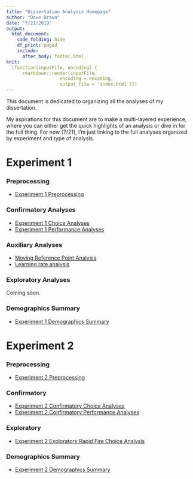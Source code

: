 ```yaml
---
title: "Dissertation Analysis Homepage"
author: "Dave Braun"
date: "7/21/2019"
output: 
  html_document:
    code_folding: hide
    df_print: paged
    include:
      after_body: footer.html
knit:
  (function(inputFile, encoding) {
      rmarkdown::render(inputFile,
                    encoding = encoding,
                    output_file = 'index.html')})
---
```


This document is dedicated to organizing all the analyses of my dissertation.   

My aspirations for this document are to make a multi-layered experience, where you can either get the quick highlights of an analysis or dive in for the full thing. For now (7/21), I'm just linking to the full analyses organized by experiment and type of analysis.  

# Experiment 1
### Preprocessing  
* [Experiment 1 Preprocessing](exp1/scripts/preprocessing/){target=_blank}

### Confirmatory Analyses
* [Experiment 1 Choice Analyses](exp1/scripts/confirmatory/choice/){target=_blank}  
* [Experiment 1 Performance Analyses](exp1/scripts/confirmatory/performance/){target=_blank}

### Auxiliary Analyses
* [Moving Reference Point Analysis](exp1/scripts/auxiliary/movingReference/){target=_blank}
* [Learning rate analysis](exp1/scripts/auxiliary/learning/){target=_blank}

### Exploratory Analyses
Coming soon.

### Demographics Summary
* [Experiment 1 Demographics Summary](exp1/scripts/demo/){target=_blank}

# Experiment 2
### Preprocessing
* [Experiment 2 Preprocessing](exp2/scripts/preprocessing/){target=_blank}

### Confirmatory  
* [Experiment 2 Confirmatory Choice Analyses](exp2/scripts/confirmatory/choice/){target=_blank}  
* [Experiment 2 Confirmatory Performance Analyses](exp2/scripts/confirmatory/performance)

### Exploratory
* [Experiment 2 Exploratory Rapid Fire Choice Analysis](exp2/scripts/exploratory/rapidFire/){target=_blank}

### Demographics Summary
* [Experiment 2 Demographics Summary](exp2/scripts/demo/){target=_blank}










